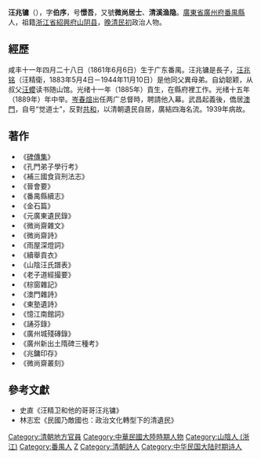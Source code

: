 '''汪兆镛'''（{{bd|1861年|6月6日|1939年|7月28日|catIdx=W汪}}），字'''伯序'''，号'''憬吾'''，又號'''微尚居士'''、'''清溪渔隐'''。[[廣東省|廣東省]][[廣州府|廣州府]][[番禺縣|番禺縣]]人，祖籍[[浙江省|浙江省]][[紹興府|紹興府]][[山陰縣_(浙江省)|山阴县]]，[[晚清|晚清]][[民初|民初]]政治人物。

==經歷==
咸丰十一年四月二十八日（1861年6月6日）生于广东番禺。汪兆镛是長子，[[汪兆铭|汪兆铭]]（汪精衛，1883年5月4日－1944年11月10日）是他同父異母弟。自幼聪颖，从叔父[[汪蠳|汪蠳]]读书随山馆。光绪十一年（1885年）貢生，在縣府裡工作。光绪十五年（1889年）年中举。[[岑春煊|岑春煊]]出任两广总督時，聘請他入幕。武昌起義後，僑居[[澳門|澳門]]，自号“觉道士”，反對[[共和|共和]]，以清朝遺民自居，廣結四海名流。1939年病故。

==著作==
*《[[碑傳集|碑傳集]]》
*《孔門弟子學行考》
*《補三國食貨刑法志》
*《晉會要》
*《番禺縣續志》
*《金石篇》
*《元廣東遺民錄》
*《微尚齋雜文》
*《微尚齋詩》
*《雨屋深燈詞》
*《續舉貢衣》
*《山陰汪氏譜表》
*《老子道經撮要》
*《棕窗雜記》
*《澳門雜詩》
*《東塾遺詩》
*《憶江南館詞》
*《誦芬錄》
*《廣州城殘磚錄》
*《廣州新出土隋碑三種考》
*《兆鏞印存》
*《微尚齋叢刻》

==參考文獻==
*史直《汪精卫和他的哥哥汪兆镛》
*林志宏《民國乃敵國也：政治文化轉型下的清遺民》

{{DEFAULTSORT:W汪}}
[[Category:清朝地方官員|Category:清朝地方官員]]
[[Category:中華民國大陸時期人物|Category:中華民國大陸時期人物]]
[[Category:山陰人_(浙江)|Category:山陰人 (浙江)]]
[[Category:番禺人|Category:番禺人]]
[[Category:汪姓|Z]]
[[Category:清朝詩人|Category:清朝詩人]]
[[Category:中华民国大陆时期诗人|Category:中华民国大陆时期诗人]]